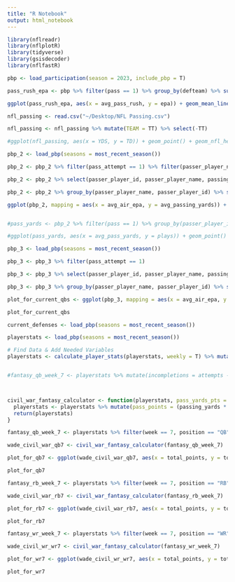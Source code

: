 ```yaml
---
title: "R Notebook"
output: html_notebook
---
```


```r
library(nflreadr)
library(nflplotR)
library(tidyverse)
library(gsisdecoder)
library(nflfastR)
```

```r
pbp <- load_participation(season = 2023, include_pbp = T)

pass_rush_epa <- pbp %>% filter(pass == 1) %>% group_by(defteam) %>% summarize(plays = n(), avg_pass_rush = round(mean(number_of_pass_rushers, na.rm = T), 3), epa = mean(epa, na.rm = T))

```

```r
ggplot(pass_rush_epa, aes(x = avg_pass_rush, y = epa)) + geom_mean_lines(aes(x0 = avg_pass_rush, y0 = epa)) + geom_nfl_logos(aes(team_abbr = defteam), width = 0.055)
```



```r
nfl_passing <- read.csv("~/Desktop/NFL Passing.csv")

nfl_passing <- nfl_passing %>% mutate(TEAM = TT) %>% select(-TT)

#ggplot(nfl_passing, aes(x = YDS, y = TD)) + geom_point() + geom_nfl_headshots(aes(player_gsis = PLAYER.NAME), width = 0.055)
```

```r
pbp_2 <- load_pbp(seasons = most_recent_season())

pbp_2 <- pbp_2 %>% filter(pass_attempt == 1) %>% filter(passer_player_name == "K.Murray" | passer_player_name == "J.Allen" | passer_player_name == "L.Jackson") 

pbp_2 <- pbp_2 %>% select(passer_player_id, passer_player_name, passing_yards, air_epa)

pbp_2 <- pbp_2 %>% group_by(passer_player_name, passer_player_id) %>% summarize(avg_air_epa = mean(air_epa, na.rm = T), avg_passing_yards = mean(passing_yards, na.rm = T))

ggplot(pbp_2, mapping = aes(x = avg_air_epa, y = avg_passing_yards)) + geom_mean_lines(aes(x0 = avg_air_epa, y0 = avg_passing_yards)) + geom_nfl_headshots(aes(player_gsis = passer_player_id), width = .1) 


#pass_yards <- pbp_2 %>% filter(pass == 1) %>% group_by(passer_player_id) %>% summarize(plays = n(), avg_pass_yards = round(mean(passing_yards, na.rm = T)))

#ggplot(pass_yards, aes(x = avg_pass_yards, y = plays)) + geom_point() + geom_nfl_headshots(aes(player_gsis = passer_player_id), width = 0.055)
```

```r
pbp_3 <- load_pbp(seasons = most_recent_season())

pbp_3 <- pbp_3 %>% filter(pass_attempt == 1)

pbp_3 <- pbp_3 %>% select(passer_player_id, passer_player_name, passing_yards, air_epa)

pbp_3 <- pbp_3 %>% group_by(passer_player_name, passer_player_id) %>% summarize(avg_air_epa = mean(air_epa, na.rm = T), avg_passing_yards = mean(passing_yards, na.rm = T), number_of_passes = n()) %>% filter(number_of_passes > 60)

plot_for_current_qbs <- ggplot(pbp_3, mapping = aes(x = avg_air_epa, y = avg_passing_yards)) + geom_mean_lines(aes(x0 = avg_air_epa, y0 = avg_passing_yards)) + geom_nfl_headshots(aes(player_gsis = passer_player_id), width = 0.055)

plot_for_current_qbs
```

```r
current_defenses <- load_pbp(seasons = most_recent_season())


```

```r
playerstats <- load_pbp(seasons = most_recent_season())

# Find Data & Add Needed Variables
playerstats <- calculate_player_stats(playerstats, weekly = T) %>% mutate(incompletions = attempts - completions, pass_300 = ifelse(passing_yards > 299 & passing_yards < 399.5,1,0), pass_400 = ifelse(passing_yards > 399.5,1,0), rec_100 = ifelse(receiving_yards > 99.5 & receiving_yards < 199.5,1,0), rec_200 = ifelse(receiving_yards > 199.5,1,0), rush_100 = ifelse(rushing_yards > 99.5 & rushing_yards < 199.5,1,0), rush_200 = ifelse(rushing_yards > 199.5,1,0), fumbles = sack_fumbles_lost + rushing_fumbles_lost + receiving_fumbles_lost, rush_10 = trunc(carries/10))


#fantasy_qb_week_7 <- playerstats %>% mutate(incompletions = attempts - completions, pass_300 = ifelse(passing_yards > 299 + passing_yards < 400,1,0)) %>% filter(week == 7, position == "QB")




```

```r
civil_war_fantasy_calculator <- function(playerstats, pass_yards_pts = 0.04, completed_pts = 1, incomplete_pts = -0.5, pass_td_pts = 6, int_pts = -3, pass_2conv_pts = 2, p300_pts = 2, p400_pts = 5, sack_pts = -2, rush_yards_pts = 0.1, rush_10_pts = 0.5, rush_td_pts = 6, rush_first_pts = 1, rush_2conv_pts = 2, r100_pts = 2, r200_pts = 5, rec_yards_pts = 0.1, rec_pts = 1, rec_td_pts = 6, rec_2conv_pts = 2, rec100_pts = 2, rec200_pts = 5, tar_pts = 0.1, fumble_pts = -2) {
  playerstats <- playerstats %>% mutate(pass_points = (passing_yards * pass_yards_pts) + (completions * completed_pts) + (incompletions * incomplete_pts) + (passing_tds * pass_td_pts) + (interceptions * int_pts) + (passing_2pt_conversions * pass_2conv_pts) + (pass_300 * p300_pts) + (pass_400 * p400_pts) + (sacks * sack_pts) + (fumbles * fumble_pts), rush_points = (rushing_yards * rush_yards_pts) + (rush_10 * rush_10_pts) + (rushing_tds * rush_td_pts) + (rushing_first_downs * rush_first_pts) + (rushing_2pt_conversions * rush_2conv_pts) + (rush_100 * r100_pts) + (rush_200 * r200_pts), rec_points = (receiving_yards * rec_yards_pts) + (receptions * rec_pts) + (receiving_tds * rec_td_pts) + (receiving_2pt_conversions * rec_2conv_pts) + (rec_100 * rec100_pts) + (rec_200 * rec200_pts) + (targets * tar_pts), total_points = pass_points + rush_points + rec_points)
  return(playerstats)
}
```

```r
fantasy_qb_week_7 <- playerstats %>% filter(week == 7, position == "QB")

wade_civil_war_qb7 <- civil_war_fantasy_calculator(fantasy_qb_week_7)

plot_for_qb7 <- ggplot(wade_civil_war_qb7, aes(x = total_points, y = total_points)) + geom_mean_lines(aes(x0 = total_points, y0 = total_points)) + geom_nfl_headshots(aes(player_gsis = player_id), width = 0.055)

plot_for_qb7
```

```r
fantasy_rb_week_7 <- playerstats %>% filter(week == 7, position == "RB")

wade_civil_war_rb7 <- civil_war_fantasy_calculator(fantasy_rb_week_7)

plot_for_rb7 <- ggplot(wade_civil_war_rb7, aes(x = total_points, y = total_points)) + geom_mean_lines(aes(x0 = total_points, y0 = total_points)) + geom_nfl_headshots(aes(player_gsis = player_id), width = 0.055)

plot_for_rb7
```

```r
fantasy_wr_week_7 <- playerstats %>% filter(week == 7, position == "WR")

wade_civil_wr_wr7 <- civil_war_fantasy_calculator(fantasy_wr_week_7)

plot_for_wr7 <- ggplot(wade_civil_wr_wr7, aes(x = total_points, y = total_points)) + geom_mean_lines(aes(x0 = total_points, y0 = total_points)) + geom_nfl_headshots(aes(player_gsis = player_id), width = 0.055)

plot_for_wr7
```


